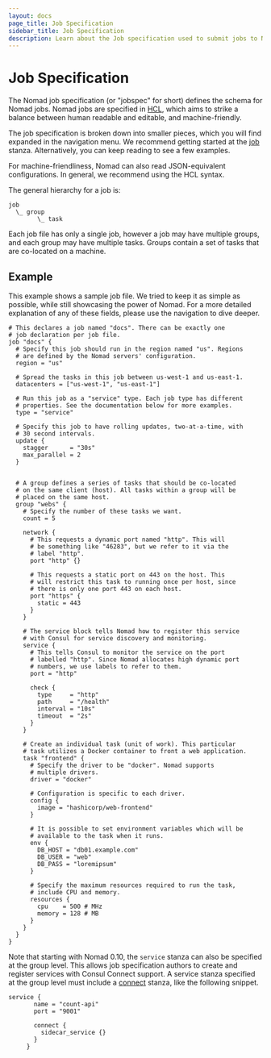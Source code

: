 ```yaml
---
layout: docs
page_title: Job Specification
sidebar_title: Job Specification
description: Learn about the Job specification used to submit jobs to Nomad.
---
```


# Job Specification

The Nomad job specification (or "jobspec" for short) defines the schema for
Nomad jobs. Nomad jobs are specified in [HCL][], which aims to strike a balance
between human readable and editable, and machine-friendly.

The job specification is broken down into smaller pieces, which you will find
expanded in the navigation menu. We recommend getting started at the [job][]
stanza. Alternatively, you can keep reading to see a few examples.

For machine-friendliness, Nomad can also read JSON-equivalent configurations. In
general, we recommend using the HCL syntax.

The general hierarchy for a job is:

```text
job
  \_ group
        \_ task
```

Each job file has only a single job, however a job may have multiple groups, and
each group may have multiple tasks. Groups contain a set of tasks that are
co-located on a machine.

## Example

This example shows a sample job file. We tried to keep it as simple as possible,
while still showcasing the power of Nomad. For a more detailed explanation of
any of these fields, please use the navigation to dive deeper.

```hcl
# This declares a job named "docs". There can be exactly one
# job declaration per job file.
job "docs" {
  # Specify this job should run in the region named "us". Regions
  # are defined by the Nomad servers' configuration.
  region = "us"

  # Spread the tasks in this job between us-west-1 and us-east-1.
  datacenters = ["us-west-1", "us-east-1"]

  # Run this job as a "service" type. Each job type has different
  # properties. See the documentation below for more examples.
  type = "service"

  # Specify this job to have rolling updates, two-at-a-time, with
  # 30 second intervals.
  update {
    stagger      = "30s"
    max_parallel = 2
  }


  # A group defines a series of tasks that should be co-located
  # on the same client (host). All tasks within a group will be
  # placed on the same host.
  group "webs" {
    # Specify the number of these tasks we want.
    count = 5

    network {
      # This requests a dynamic port named "http". This will
      # be something like "46283", but we refer to it via the
      # label "http".
      port "http" {}

      # This requests a static port on 443 on the host. This
      # will restrict this task to running once per host, since
      # there is only one port 443 on each host.
      port "https" {
        static = 443
      }
    }

    # The service block tells Nomad how to register this service
    # with Consul for service discovery and monitoring.
    service {
      # This tells Consul to monitor the service on the port
      # labelled "http". Since Nomad allocates high dynamic port
      # numbers, we use labels to refer to them.
      port = "http"

      check {
        type     = "http"
        path     = "/health"
        interval = "10s"
        timeout  = "2s"
      }
    }

    # Create an individual task (unit of work). This particular
    # task utilizes a Docker container to front a web application.
    task "frontend" {
      # Specify the driver to be "docker". Nomad supports
      # multiple drivers.
      driver = "docker"

      # Configuration is specific to each driver.
      config {
        image = "hashicorp/web-frontend"
      }

      # It is possible to set environment variables which will be
      # available to the task when it runs.
      env {
        DB_HOST = "db01.example.com"
        DB_USER = "web"
        DB_PASS = "loremipsum"
      }

      # Specify the maximum resources required to run the task,
      # include CPU and memory.
      resources {
        cpu    = 500 # MHz
        memory = 128 # MB
      }
    }
  }
}
```

Note that starting with Nomad 0.10, the `service` stanza can also be specified at the group level. This
allows job specification authors to create and register services with Consul Connect support. A service
stanza specified at the group level must include a [connect][] stanza, like the following snippet.

```hcl
service {
       name = "count-api"
       port = "9001"

       connect {
         sidecar_service {}
       }
     }
```

[hcl]: https://github.com/hashicorp/hcl 'HashiCorp Configuration Language'
[job]: /docs/job-specification/job 'Nomad job Job Specification'
[connect]: /docs/job-specification/connect 'Connect Stanza Specification'
